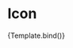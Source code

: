

<Meta title="Components/Icon" component={Icon} />

# Icon

<Canvas>
  <Story
    name="Overview"
    args={{
      name: "arrowDown",
      size: "medium",
    }}
  >
    {Template.bind()}
  </Story>
</Canvas>

<ArgsTable />

